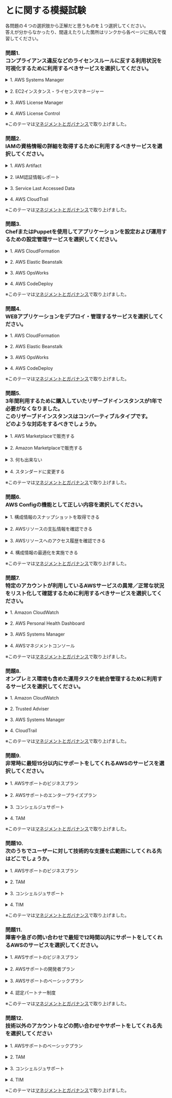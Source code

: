 # とに関する模擬試験

各問題の４つの選択肢から正解だと思うものを１つ選択してください。  
答えが分からなかったり、間違えたりした箇所はリンクから各ページに飛んで復習してください。
### 問題1. <br/>コンプライアンス違反などのライセンスルールに反する利用状況を可視化するために利用するべきサービスを選択してください。
<details><summary>1. AWS Systems Manager</summary>1.は不正解です。<br/>AWS License Managerでは、AMI をライセンス構成に関連付けることで、ライセンスの使用状況を追跡できます。<br/>ライセンス利用のルール違反を確認することも可能です。</details><br/>
<details><summary>2. EC2インスタンス・ライセンスマネージャー</summary>2.は不正解です。<br/>AWS License Managerでは、AMI をライセンス構成に関連付けることで、ライセンスの使用状況を追跡できます。<br/>ライセンス利用のルール違反を確認することも可能です。</details><br/>
<details><summary>3. AWS License Manager</summary>正解です。<br/>AWS License Managerでは、AMI をライセンス構成に関連付けることで、ライセンスの使用状況を追跡できます。<br/>ライセンス利用のルール違反を確認することも可能です。</details><br/>
<details><summary>4. AWS License Control</summary>4.は不正解です。<br/>AWS License Managerでは、AMI をライセンス構成に関連付けることで、ライセンスの使用状況を追跡できます。<br/>ライセンス利用のルール違反を確認することも可能です。</details>

※このテーマは[マネジメントとガバナンス](aws_cp_management_and_governance)で取り上げました。

### 問題2. <br/>IAMの資格情報の詳細を取得するために利用するべきサービスを選択してください。
<details><summary>1. AWS Artifact</summary>1.は不正解です。<br/>IAM 認証情報レポートを使用して、パスワード、アクセスキー、多要素認証 (MFA) デバイスなど、すべてのユーザー認証情報のステータスを表示します。<br/>認証情報レポートを使用して、監査やコンプライアンスの作業を支援することができます。</details><br/>
<details><summary>2. IAM認証情報レポート</summary>正解です。<br/>IAM 認証情報レポートを使用して、パスワード、アクセスキー、多要素認証 (MFA) デバイスなど、すべてのユーザー認証情報のステータスを表示します。<br/>認証情報レポートを使用して、監査やコンプライアンスの作業を支援することができます。</details><br/>
<details><summary>3. Service Last Accessed Data</summary>3.は不正解です。<br/>IAM 認証情報レポートを使用して、パスワード、アクセスキー、多要素認証 (MFA) デバイスなど、すべてのユーザー認証情報のステータスを表示します。<br/>認証情報レポートを使用して、監査やコンプライアンスの作業を支援することができます。</details><br/>
<details><summary>4. AWS CloudTrail</summary>4.は不正解です。<br/>IAM 認証情報レポートを使用して、パスワード、アクセスキー、多要素認証 (MFA) デバイスなど、すべてのユーザー認証情報のステータスを表示します。<br/>認証情報レポートを使用して、監査やコンプライアンスの作業を支援することができます。</details>

※このテーマは[マネジメントとガバナンス](aws_cp_management_and_governance)で取り上げました。

### 問題3. <br/>ChefまたはPuppetを使⽤してアプリケーションを設定および運⽤するための設定管理サービスを選択してください。
<details><summary>1. AWS CloudFormation</summary>1.は不正解です。<br/>AWS OpsWorks は、Puppet または Chef を使用して、クラウドエンタープライズでアプリケーションを設定および運用するための設定管理サービスです。</details><br/>
<details><summary>2. AWS Elastic Beanstalk</summary>2.は不正解です。<br/>AWS OpsWorks は、Puppet または Chef を使用して、クラウドエンタープライズでアプリケーションを設定および運用するための設定管理サービスです。</details><br/>
<details><summary>3. AWS OpsWorks</summary>正解です。<br/>AWS OpsWorks は、Puppet または Chef を使用して、クラウドエンタープライズでアプリケーションを設定および運用するための設定管理サービスです。</details><br/>
<details><summary>4. AWS CodeDeploy</summary>4.は不正解です。<br/>AWS OpsWorks は、Puppet または Chef を使用して、クラウドエンタープライズでアプリケーションを設定および運用するための設定管理サービスです。</details>

※このテーマは[マネジメントとガバナンス](aws_cp_management_and_governance)で取り上げました。

### 問題4. <br/>WEBアプリケーションをデプロイ・管理するサービスを選択してください。
<details><summary>1. AWS CloudFormation</summary>1.は不正解です。<br/>AWS Elastic BeanstalkはAWS クラウドでウェブアプリケーションをデプロイおよび管理します。<br/>アプリケーションをアップロードすると、Elastic Beanstalk が容量のプロビジョニング、アプリのヘルスモニタリングなどを処理します。</details><br/>
<details><summary>2. AWS Elastic Beanstalk</summary>正解です。<br/>AWS Elastic BeanstalkはAWS クラウドでウェブアプリケーションをデプロイおよび管理します。<br/>アプリケーションをアップロードすると、Elastic Beanstalk が容量のプロビジョニング、アプリのヘルスモニタリングなどを処理します。</details><br/>
<details><summary>3. AWS OpsWorks</summary>3.は不正解です。<br/>AWS Elastic BeanstalkはAWS クラウドでウェブアプリケーションをデプロイおよび管理します。<br/>アプリケーションをアップロードすると、Elastic Beanstalk が容量のプロビジョニング、アプリのヘルスモニタリングなどを処理します。</details><br/>
<details><summary>4. AWS CodeDeploy</summary>4.は不正解です。<br/>AWS Elastic BeanstalkはAWS クラウドでウェブアプリケーションをデプロイおよび管理します。<br/>アプリケーションをアップロードすると、Elastic Beanstalk が容量のプロビジョニング、アプリのヘルスモニタリングなどを処理します。</details>

※このテーマは[マネジメントとガバナンス](aws_cp_management_and_governance)で取り上げました。

### 問題5. <br/>3年間利用するために購入していたリザーブドインスタンスが1年で必要がなくなりました。<br/>このリザーブドインスタンスはコンバーティブルタイプです。<br/>どのような対応をするべきでしょうか。
<details><summary>1. AWS Marketplaceで販売する</summary>1.は不正解です。<br/>リザーブドインスタンスはコンバーティブルタイプは販売することも、スタンダードへと変更することもできません。<br/>AWS Maketplaceで販売可能なのは、スタンダードタイプのみです。</details><br/>
<details><summary>2. Amazon Marketplaceで販売する</summary>2.は不正解です。<br/>リザーブドインスタンスはコンバーティブルタイプは販売することも、スタンダードへと変更することもできません。<br/>AWS Maketplaceで販売可能なのは、スタンダードタイプのみです。</details><br/>
<details><summary>3. 何も出来ない</summary>正解です。<br/>リザーブドインスタンスはコンバーティブルタイプは販売することも、スタンダードへと変更することもできません。<br/>AWS Maketplaceで販売可能なのは、スタンダードタイプのみです。</details><br/>
<details><summary>4. スタンダードに変更する</summary>4.は不正解です。<br/>リザーブドインスタンスはコンバーティブルタイプは販売することも、スタンダードへと変更することもできません。<br/>AWS Maketplaceで販売可能なのは、スタンダードタイプのみです。</details>

※このテーマは[マネジメントとガバナンス](aws_cp_management_and_governance)で取り上げました。

### 問題6. <br/>AWS Configの機能として正しい内容を選択してください。
<details><summary>1. 構成情報のスナップショットを取得できる</summary>正解です。<br/>AWS Config は、AWS アカウントにある AWS リソースの設定詳細ビューを提供します。<br/>これには、リソース間の関係と設定の履歴が含まれるため、時間の経過と共に設定と関係がどのように変わるかを確認できます。<br/>AWS Config は、AWS Config が記録している AWS リソースの設定項目をスナップショットとして記録して Amazon S3 バケットに配信します。</details><br/>
<details><summary>2. AWSリソースの支払情報を確認できる</summary>2.は不正解です。<br/>AWS Config は、AWS アカウントにある AWS リソースの設定詳細ビューを提供します。<br/>これには、リソース間の関係と設定の履歴が含まれるため、時間の経過と共に設定と関係がどのように変わるかを確認できます。<br/>AWS Config は、AWS Config が記録している AWS リソースの設定項目をスナップショットとして記録して Amazon S3 バケットに配信します。</details><br/>
<details><summary>3. AWSリソースへのアクセス履歴を確認できる</summary>3.は不正解です。<br/>AWS Config は、AWS アカウントにある AWS リソースの設定詳細ビューを提供します。<br/>これには、リソース間の関係と設定の履歴が含まれるため、時間の経過と共に設定と関係がどのように変わるかを確認できます。<br/>AWS Config は、AWS Config が記録している AWS リソースの設定項目をスナップショットとして記録して Amazon S3 バケットに配信します。</details><br/>
<details><summary>4. 構成情報の最適化を実施できる</summary>4.は不正解です。<br/>AWS Config は、AWS アカウントにある AWS リソースの設定詳細ビューを提供します。<br/>これには、リソース間の関係と設定の履歴が含まれるため、時間の経過と共に設定と関係がどのように変わるかを確認できます。<br/>AWS Config は、AWS Config が記録している AWS リソースの設定項目をスナップショットとして記録して Amazon S3 バケットに配信します。</details>

※このテーマは[マネジメントとガバナンス](aws_cp_management_and_governance)で取り上げました。

### 問題7. <br/>特定のアカウントが利用しているAWSサービスの異常／正常な状況をリスト化して確認するために利用するべきサービスを選択してください。
<details><summary>1. Amazon CloudWatch</summary>1.は不正解です。<br/>AWS Personal Health Dashboard を使用して、AWS サービスまたはアカウントに影響を与える可能性がある AWS Health イベントについて確認できます。<br/>これにより、特定のアカウントが利用しているAWSサービスの異状／正常な状況をリスト化して確認することができます。</details><br/>
<details><summary>2. AWS Personal Health Dashboard</summary>正解です。<br/>AWS Personal Health Dashboard を使用して、AWS サービスまたはアカウントに影響を与える可能性がある AWS Health イベントについて確認できます。<br/>これにより、特定のアカウントが利用しているAWSサービスの異状／正常な状況をリスト化して確認することができます。</details><br/>
<details><summary>3. AWS Systems Manager</summary>3.は不正解です。<br/>AWS Personal Health Dashboard を使用して、AWS サービスまたはアカウントに影響を与える可能性がある AWS Health イベントについて確認できます。<br/>これにより、特定のアカウントが利用しているAWSサービスの異状／正常な状況をリスト化して確認することができます。</details><br/>
<details><summary>4. AWSマネジメントコンソール</summary>4.は不正解です。<br/>AWS Personal Health Dashboard を使用して、AWS サービスまたはアカウントに影響を与える可能性がある AWS Health イベントについて確認できます。<br/>これにより、特定のアカウントが利用しているAWSサービスの異状／正常な状況をリスト化して確認することができます。</details>

※このテーマは[マネジメントとガバナンス](aws_cp_management_and_governance)で取り上げました。

### 問題8. <br/>オンプレミス環境も含めた運用タスクを統合管理するために利用するサービスを選択してください。
<details><summary>1. Amazon CloudWatch</summary>1.は不正解です。<br/>AWS Systems Manager を使用すると、統合ユーザーインターフェイスで AWS のさまざまなサービスの運用データを確認でき、AWS リソース全体に関わる運用タスクを自動化できます。<br/>AWSに限らずオンプレミス環境も含めた運用タスクを統合管理することも可能です。</details><br/>
<details><summary>2. Trusted Adviser</summary>2.は不正解です。<br/>AWS Systems Manager を使用すると、統合ユーザーインターフェイスで AWS のさまざまなサービスの運用データを確認でき、AWS リソース全体に関わる運用タスクを自動化できます。<br/>AWSに限らずオンプレミス環境も含めた運用タスクを統合管理することも可能です。</details><br/>
<details><summary>3. AWS Systems Manager</summary>正解です。<br/>AWS Systems Manager を使用すると、統合ユーザーインターフェイスで AWS のさまざまなサービスの運用データを確認でき、AWS リソース全体に関わる運用タスクを自動化できます。<br/>AWSに限らずオンプレミス環境も含めた運用タスクを統合管理することも可能です。</details><br/>
<details><summary>4. CloudTrail</summary>4.は不正解です。<br/>AWS Systems Manager を使用すると、統合ユーザーインターフェイスで AWS のさまざまなサービスの運用データを確認でき、AWS リソース全体に関わる運用タスクを自動化できます。<br/>AWSに限らずオンプレミス環境も含めた運用タスクを統合管理することも可能です。</details>

※このテーマは[マネジメントとガバナンス](aws_cp_management_and_governance)で取り上げました。

### 問題9. <br/>非常時に最短15分以内にサポートをしてくれるAWSのサービスを選択してください。
<details><summary>1. AWSサポートのビジネスプラン</summary>1.は不正解です。<br/>AWSサポートのエンタープライズプランを利用していると、業務基幹システムのダウンなどの非常時に最短、 15 分以内に対応してくれます。</details><br/>
<details><summary>2. AWSサポートのエンタープライズプラン</summary>正解です。<br/>AWSサポートのエンタープライズプランを利用していると、業務基幹システムのダウンなどの非常時に最短、 15 分以内に対応してくれます。</details><br/>
<details><summary>3. コンシェルジュサポート</summary>3.は不正解です。<br/>AWSサポートのエンタープライズプランを利用していると、業務基幹システムのダウンなどの非常時に最短、 15 分以内に対応してくれます。</details><br/>
<details><summary>4. TAM</summary>4.は不正解です。<br/>AWSサポートのエンタープライズプランを利用していると、業務基幹システムのダウンなどの非常時に最短、 15 分以内に対応してくれます。</details>

※このテーマは[マネジメントとガバナンス](aws_cp_management_and_governance)で取り上げました。

### 問題10. <br/>次のうちでユーザーに対して技術的な支援を広範囲にしてくれる先はどこでしょうか。
<details><summary>1. AWSサポートのビジネスプラン</summary>1.は不正解です。<br/>TAM(Technical Account Manager)とはAWSを導入している企業や個人に対して、効率良く運用するため技術的視点でサポートを行うAWSの専門家です。<br/>エンタープライズプランでは、ビジネスサポートプランが可能な対応に加えて、TAMに直接問い合わせが可能になります。<br/>TAMへの問い合わせが可能です。<br/>次のような対応を実施してくれます。<br/>・利用者にとって技術面の窓口また支援者として対応してくれる<br/>・利用者の AWS 環境最適化をサポートする積極的なガイダンスとベストプラクティスを提示<br/>・AWS 全体にわたる広範囲かつ詳細な技術的専門知識を提供</details><br/>
<details><summary>2. TAM</summary>正解です。<br/>TAM(Technical Account Manager)とはAWSを導入している企業や個人に対して、効率良く運用するため技術的視点でサポートを行うAWSの専門家です。<br/>エンタープライズプランでは、ビジネスサポートプランが可能な対応に加えて、TAMに直接問い合わせが可能になります。<br/>TAMへの問い合わせが可能です。<br/>次のような対応を実施してくれます。<br/>・利用者にとって技術面の窓口また支援者として対応してくれる<br/>・利用者の AWS 環境最適化をサポートする積極的なガイダンスとベストプラクティスを提示<br/>・AWS 全体にわたる広範囲かつ詳細な技術的専門知識を提供</details><br/>
<details><summary>3. コンシェルジュサポート</summary>3.は不正解です。<br/>TAM(Technical Account Manager)とはAWSを導入している企業や個人に対して、効率良く運用するため技術的視点でサポートを行うAWSの専門家です。<br/>エンタープライズプランでは、ビジネスサポートプランが可能な対応に加えて、TAMに直接問い合わせが可能になります。<br/>TAMへの問い合わせが可能です。<br/>次のような対応を実施してくれます。<br/>・利用者にとって技術面の窓口また支援者として対応してくれる<br/>・利用者の AWS 環境最適化をサポートする積極的なガイダンスとベストプラクティスを提示<br/>・AWS 全体にわたる広範囲かつ詳細な技術的専門知識を提供</details><br/>
<details><summary>4. TIM</summary>4.は不正解です。<br/>TAM(Technical Account Manager)とはAWSを導入している企業や個人に対して、効率良く運用するため技術的視点でサポートを行うAWSの専門家です。<br/>エンタープライズプランでは、ビジネスサポートプランが可能な対応に加えて、TAMに直接問い合わせが可能になります。<br/>TAMへの問い合わせが可能です。<br/>次のような対応を実施してくれます。<br/>・利用者にとって技術面の窓口また支援者として対応してくれる<br/>・利用者の AWS 環境最適化をサポートする積極的なガイダンスとベストプラクティスを提示<br/>・AWS 全体にわたる広範囲かつ詳細な技術的専門知識を提供</details>

※このテーマは[マネジメントとガバナンス](aws_cp_management_and_governance)で取り上げました。

### 問題11. <br/>障害や急ぎの問い合わせで最短で12時間以内にサポートをしてくれるAWSのサービスを選択してください。
<details><summary>1. AWSサポートのビジネスプラン</summary>1.は不正解です。<br/>ビジネスプランでは、本番システムの障害には4 時間以内に対応をしてくれます。</details><br/>
<details><summary>2. AWSサポートの開発者プラン</summary>正解です。<br/>AWSサポートの開発者プランでは、障害や急ぎの問い合わせで最短で12時間以内にサポートをしてくれます。</details><br/>
<details><summary>3. AWSサポートのベーシックプラン</summary>3.は不正解です。<br/>ベーシックプランでは緊急の問い合わせは実施してくれません。</details><br/>
<details><summary>4. 認定パートナー制度</summary>4.は不正解です。<br/>認定パートナー制度はAWSサポートが可能な企業としての登録制度です。</details>

※このテーマは[マネジメントとガバナンス](aws_cp_management_and_governance)で取り上げました。

### 問題12. <br/>技術以外のアカウントなどの問い合わせやサポートをしてくれる先を選択してください
<details><summary>1. AWSサポートのベーシックプラン</summary>1.は不正解です。<br/>カスタマーサービスコンシェルジュチームで、エンタープライズサポートに加入されているお客様をメインに課金とアカウントに関するサポートを行っています。</details><br/>
<details><summary>2. TAM</summary>2.は不正解です。<br/>カスタマーサービスコンシェルジュチームで、エンタープライズサポートに加入されているお客様をメインに課金とアカウントに関するサポートを行っています。</details><br/>
<details><summary>3. コンシェルジュサポート</summary>正解です。<br/>カスタマーサービスコンシェルジュチームで、エンタープライズサポートに加入されているお客様をメインに課金とアカウントに関するサポートを行っています。</details><br/>
<details><summary>4. TIM</summary>4.は不正解です。<br/>カスタマーサービスコンシェルジュチームで、エンタープライズサポートに加入されているお客様をメインに課金とアカウントに関するサポートを行っています。</details>

※このテーマは[マネジメントとガバナンス](aws_cp_management_and_governance)で取り上げました。